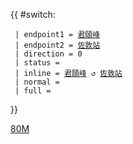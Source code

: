{{ #switch: {{{format|}}}
  | endpoint1 = [[君頤峰]]
  | endpoint2 = [[佐敦站]]
  | direction = 0
  | status = 
  | inline = [[君頤峰]] ↺ [[佐敦站]]
  | normal =
  | full =
}}<noinclude>[[Category:九龍專線小巴路線模板|80M]]</noinclude>